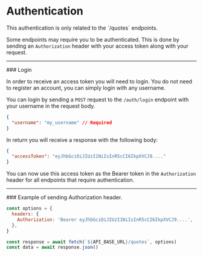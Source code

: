 
# Authentication

<Callout type="info">
  This authentication is only related to the `/quotes` endpoints.
</Callout>

Some endpoints may require you to be authenticated. This is done by sending an `Authorization` header with your access token along with your request.

<Hr />
### Login

<EndpointDetails method="POST" path="/auth/login" />

In order to receive an access token you will need to login. You do not need to register
an account, you can simply login with any username.

You can login by sending a `POST` request to the `/auth/login` endpoint with your username in the request body.

```json filename="Request"
{
  "username": "my_username" // Required
}
```

In return you will receive a response with the following body:

```json filename="Response"
{
  "accessToken": "eyJhbGciOiJIUzI1NiIsInR5cCI6IkpXVCJ9...."
}
```

You can now use this access token as the Bearer token in the `Authorization` header for all endpoints that require authentication.

<Hr />
### Example of sending Authorization header.

```js filename="Example"
const options = {
  headers: {
    Authorization: 'Bearer eyJhbGciOiJIUzI1NiIsInR5cCI6IkpXVCJ9....',
  },
}

const response = await fetch(`${API_BASE_URL}/quotes`, options)
const data = await response.json()
```
